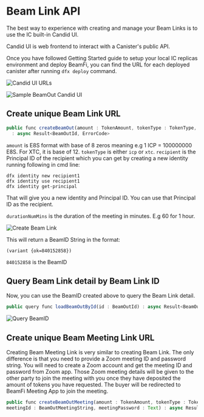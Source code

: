 # Beam Link API

The best way to experience with creating and manage your Beam Links is to use the IC built-in Candid UI.

Candid UI is web frontend to interact with a Canister's public API.

Once you have followed Getting Started guide to setup your local IC replicas environment and deploy BeamFi, you can find the URL for each deployed canister after running `dfx deploy` command.

![Candid UI URLs](/candidurls.png)

![Sample BeamOut Candid UI](/beamout-candid-ui.png)

## Create unique Beam Link URL

```js
public func createBeamOut(amount : TokenAmount, tokenType : TokenType, recipient : Principal, durationNumMins : Nat32)
  : async Result<BeamOutId, ErrorCode>
```

`amount` is E8S format with base of 8 zeros meaning e.g 1 ICP = 100000000 E8S. For XTC, it is base of 12.
`tokenType` is either `icp` or `xtc`.
`recipient` is the Principal ID of the recipient which you can get by creating a new identity running following in cmd line:

```
dfx identity new recipient1
dfx identity use recipient1
dfx identity get-principal
```

That will give you a new identity and Principal ID. You can use that Principal ID as the recipient.

`durationNumMins` is the duration of the meeting in minutes. E.g 60 for 1 hour.

![Create Beam Link](/create-beam-link.png)

This will return a BeamID String in the format:

```
(variant {ok=840152858})
```

`840152858` is the BeamID

## Query Beam Link detail by Beam Link ID

Now, you can use the BeamID created above to query the Beam Link detail.

```js
public query func loadBeamOutById(id : BeamOutId) : async Result<BeamOutModelV4, ErrorCode>
```

![Query BeamID](/query-beamid.png)

## Create unique Beam Meeting Link URL

Creating Beam Meeting Link is very similar to creating Beam Link. The only difference is that you need to provide a Zoom meeting ID and password string.
You will need to create a Zoom account and get the meeting ID and password from Zoom app. Those Zoom meeting details will be given to the other party to join the meeting with you once they have deposited the amount of tokens you have requested. The buyer will be redirected to BeamFi Meeting App to join the meeting.

```js
public func createBeamOutMeeting(amount : TokenAmount, tokenType : TokenType, recipient : Principal, durationNumMins : Nat32,
meetingId : BeamOutMeetingString, meetingPassword : Text) : async Result<BeamOutId, ErrorCode>
```

